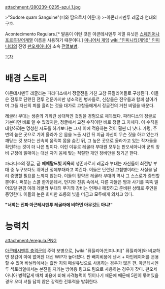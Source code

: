 attachment:/280239-0235-azul_1.jpg

>"Sudore quam Sanguine"(피와 땀으로서 이룬다)
>-아콘테시멘투 레굴라 연대의 구호.

Acontecimento Regulars.[* 발음이 이런 것은 아콘테시멘투 계열 유닛은 [[스페인어]]나 [[포르투갈어]]계열 이름을 사용하기 때문이다.] [[미니어처 게임]] [[wiki:"인피니티(게임)" 인피니티]]의 진영 [[판오세아니아]] 소속 [[전열보병]].

[[목차]]
= 배경 스토리 =
아콘테시멘투 레굴라는 파라디소에서 정글전을 거친 고참 퓨질리어들로 구성된다. 이들은 전투로 단련된 전투 전문가지만 냉소적인 병사들로, 신참들은 전우들과 함께 살아가며 그들 자신의 피를 흘리는 것을 대가로 고참들에게서 정글전의 거친 비밀을 배운다.

레굴라 부대는 생존의 기회란 상대적인 것임을 경험으로 체득했다. 파라디소의 정글로 가본다면 바로 알 수 있겠지만, 정글에서 교전 수칙이란 바로 정글 그 자체다. 이 수칙을 대항하려는 멍청한 시도를 하기보다는 그저 이에 적응하는 것이 훨씬 더 낫다.  가령, 주변의 높은 곳으로 기어 올라가 온 몸을 노출 시킨 뒤 지금 자신이 무슨 짓을 하고 있는가 깨닫는 것 보다는 신속히 움직여 몸을 숨긴 뒤, 그 높은 곳으로 올라가고 있는 작자들을 확인하는 것이 더 나은 법이다. 이런 이유로 레굴라 부대원 모두는 판오세아니아 군의 장비 규정에 얽매이는 대신 자기 몸에 맞는 적절한 개인 장비만을 챙기곤 한다. 

파라디소의 정글, 곧 '''에메랄드빛 지옥'''의 생존자로서 레굴라 부대는 자신들이 최전방 부대 중 누구보다도 뛰어난 정예부대라고 여긴다. 이들은 단련된 고참병이라는 사실을 달리 증명할 필요를 느끼지 않는다. 이들의 활약은 레굴라 부대의 역사 그 스스로가 증언할 뿐이다. 퍼붓는 스콜 한가운데서, 먼지와 진흙 속에서, 다른 자들은 땀과 사기를 뚝뚝 떨어뜨릴 환경 아래 레굴라 부대의 무기와 장비는 언제나 깨끗하고 준비된 상태로 주인을 증명한다. 이들의 눈은 희미한 조롱의 빛을 머금고 모두에게 외치고 있다.

'''"너희는 진짜 아콘테시멘투 레굴라에 비하면 아무것도 아냐!"'''


= 능력치 =
attachment:/eregula.PNG

[[아콘테시멘투 충격군]]의 주력 보병으로, [wiki:"퓨질리어(인피니티)" 퓨질리어]와 비교하면 장갑이 아예 없어진 대신 WIP가 높아졌다. 싼 배치비용에 센서 + 마인레이어를 운용할 수 있어 바닐라에서는 값싼 지뢰 매설유닛으로 사용하는 경우가 많은 편. 아콘테시멘투 섹토리얼에서는 본진을 지키는 방어용 링크드 팀으로 사용하는 경우가 잦다. 판오세아니아 병력답게 배치 비용에 비해 사격능력이 뛰어나기 때문에 때문에 5인이 묶여있을 경우 오더 셔틀 답지 않은 강력한 전투력을 발휘한다.
